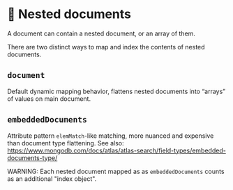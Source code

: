 # 📘 Nested documents

A document can contain a nested document, or an array of them.

There are two distinct ways to map and index the contents of nested documents.

## `document`

Default dynamic mapping behavior, flattens nested documents into “arrays” of values on main document.

## `embeddedDocuments`

Attribute pattern `elemMatch`-like matching, more nuanced and expensive than document type flattening.
See also: https://www.mongodb.com/docs/atlas/atlas-search/field-types/embedded-documents-type/

WARNING: Each nested document mapped as as `embeddedDocuments` counts as an additional "index object".

